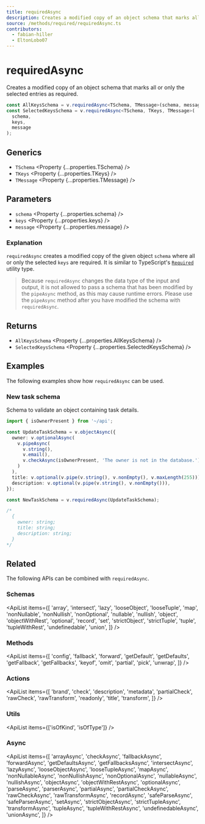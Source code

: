 ```yaml
---
title: requiredAsync
description: Creates a modified copy of an object schema that marks all or only the selected entries as required.
source: /methods/required/requiredAsync.ts
contributors:
  - fabian-hiller
  - EltonLobo07
---
```



# requiredAsync

Creates a modified copy of an object schema that marks all or only the selected entries as required.

```ts
const AllKeysSchema = v.requiredAsync<TSchema, TMessage>(schema, message);
const SelectedKeysSchema = v.requiredAsync<TSchema, TKeys, TMessage>(
  schema,
  keys,
  message
);
```

## Generics

- `TSchema` <Property {...properties.TSchema} />
- `TKeys` <Property {...properties.TKeys} />
- `TMessage` <Property {...properties.TMessage} />

## Parameters

- `schema` <Property {...properties.schema} />
- `keys` <Property {...properties.keys} />
- `message` <Property {...properties.message} />

### Explanation

`requiredAsync` creates a modified copy of the given object `schema` where all or only the selected `keys` are required. It is similar to TypeScript's [`Required`](https://www.typescriptlang.org/docs/handbook/utility-types.html#requiredtype) utility type.

> Because `requiredAsync` changes the data type of the input and output, it is not allowed to pass a schema that has been modified by the <Link href='../pipeAsync/'>`pipeAsync`</Link> method, as this may cause runtime errors. Please use the <Link href='../pipeAsync/'>`pipeAsync`</Link> method after you have modified the schema with `requiredAsync`.

## Returns

- `AllKeysSchema` <Property {...properties.AllKeysSchema} />
- `SelectedKeysSchema` <Property {...properties.SelectedKeysSchema} />

## Examples

The following examples show how `requiredAsync` can be used.

### New task schema

Schema to validate an object containing task details.

```ts
import { isOwnerPresent } from '~/api';

const UpdateTaskSchema = v.objectAsync({
  owner: v.optionalAsync(
    v.pipeAsync(
      v.string(),
      v.email(),
      v.checkAsync(isOwnerPresent, 'The owner is not in the database.')
    )
  ),
  title: v.optional(v.pipe(v.string(), v.nonEmpty(), v.maxLength(255))),
  description: v.optional(v.pipe(v.string(), v.nonEmpty())),
});

const NewTaskSchema = v.requiredAsync(UpdateTaskSchema);

/*
  {
    owner: string;
    title: string;
    description: string;
  }
*/
```

## Related

The following APIs can be combined with `requiredAsync`.

### Schemas

<ApiList
  items={[
    'array',
    'intersect',
    'lazy',
    'looseObject',
    'looseTuple',
    'map',
    'nonNullable',
    'nonNullish',
    'nonOptional',
    'nullable',
    'nullish',
    'object',
    'objectWithRest',
    'optional',
    'record',
    'set',
    'strictObject',
    'strictTuple',
    'tuple',
    'tupleWithRest',
    'undefinedable',
    'union',
  ]}
/>

### Methods

<ApiList
  items={[
    'config',
    'fallback',
    'forward',
    'getDefault',
    'getDefaults',
    'getFallback',
    'getFallbacks',
    'keyof',
    'omit',
    'partial',
    'pick',
    'unwrap',
  ]}
/>

### Actions

<ApiList
  items={[
    'brand',
    'check',
    'description',
    'metadata',
    'partialCheck',
    'rawCheck',
    'rawTransform',
    'readonly',
    'title',
    'transform',
  ]}
/>

### Utils

<ApiList items={['isOfKind', 'isOfType']} />

### Async

<ApiList
  items={[
    'arrayAsync',
    'checkAsync',
    'fallbackAsync',
    'forwardAsync',
    'getDefaultsAsync',
    'getFallbacksAsync',
    'intersectAsync',
    'lazyAsync',
    'looseObjectAsync',
    'looseTupleAsync',
    'mapAsync',
    'nonNullableAsync',
    'nonNullishAsync',
    'nonOptionalAsync',
    'nullableAsync',
    'nullishAsync',
    'objectAsync',
    'objectWithRestAsync',
    'optionalAsync',
    'parseAsync',
    'parserAsync',
    'partialAsync',
    'partialCheckAsync',
    'rawCheckAsync',
    'rawTransformAsync',
    'recordAsync',
    'safeParseAsync',
    'safeParserAsync',
    'setAsync',
    'strictObjectAsync',
    'strictTupleAsync',
    'transformAsync',
    'tupleAsync',
    'tupleWithRestAsync',
    'undefinedableAsync',
    'unionAsync',
  ]}
/>
